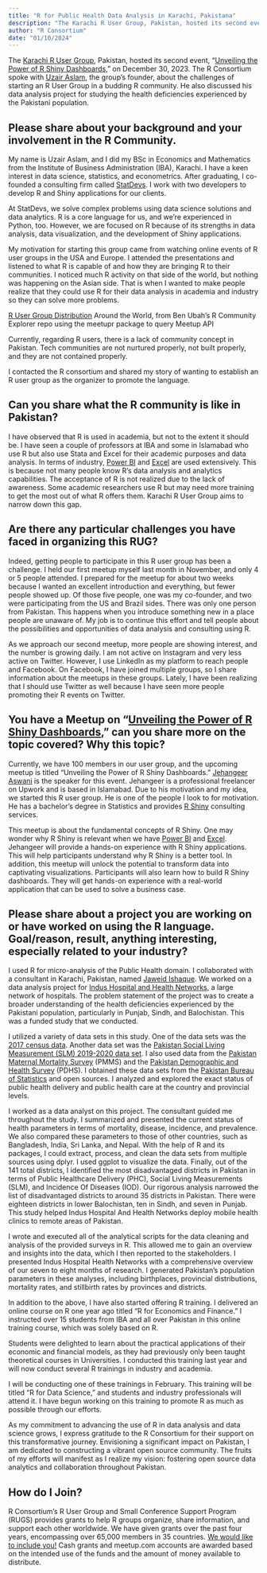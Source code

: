 ```yaml
---
title: "R for Public Health Data Analysis in Karachi, Pakistana"
description: "The Karachi R User Group, Pakistan, hosted its second event, 'Unveiling the Power of R Shiny Dashboards,' on December 30, 2023. The R Consortium spoke with Uzair Aslam, the group’s founder, about the challenges of starting an R User Group in a budding R community."
author: "R Consortium"
date: "01/10/2024"
---
```


The [Karachi R User Group](https://www.meetup.com/karachi-r-user-group/), Pakistan, hosted its second event, “[Unveiling the Power of R Shiny Dashboards](https://www.meetup.com/karachi-r-user-group/events/297961376/),” on December 30, 2023. The R Consortium spoke with [Uzair Aslam](https://www.linkedin.com/in/uzairdatascientist/?originalSubdomain=pk), the group’s founder, about the challenges of starting an R User Group in a budding R community. He also discussed his data analysis project for studying the health deficiencies experienced by the Pakistani population.

## Please share about your background and your involvement in the R Community.

My name is Uzair Aslam, and I did my BSc in Economics and Mathematics from the Institute of Business Administration (IBA), Karachi. I have a keen interest in data science, statistics, and econometrics. After graduating, I co-founded a consulting firm called [StatDevs](https://statdevs.com/). I work with two developers to develop R and Shiny applications for our clients.

At StatDevs, we solve complex problems using data science solutions and data analytics. R is a core language for us, and we’re experienced in Python, too. However, we are focused on R because of its strengths in data analysis, data visualization, and the development of Shiny applications.

My motivation for starting this group came from watching online events of R user groups in the USA and Europe. I attended the presentations and listened to what R is capable of and how they are bringing R to their communities. I noticed much R activity on that side of the world, but nothing was happening on the Asian side. That is when I wanted to make people realize that they could use R for their data analysis in academia and industry so they can solve more problems.

[R User Group Distribution](https://benubah.github.io/r-community-explorer/rugs.html) Around the World, from Ben Ubah’s R Community Explorer repo using the meetupr package to query Meetup API

Currently, regarding R users, there is a lack of community concept in Pakistan. Tech communities are not nurtured properly, not built properly, and they are not contained properly.

I contacted the R consortium and shared my story of wanting to establish an R user group as the organizer to promote the language.

## Can you share what the R community is like in Pakistan?

I have observed that R is used in academia, but not to the extent it should be. I have seen a couple of professors at IBA and some in Islamabad who use R but also use Stata and Excel for their academic purposes and data analysis. In terms of industry, [Power BI](https://www.microsoft.com/en-us/power-platform/products/power-bi) and [Excel](https://www.microsoft.com/en-us/microsoft-365/excel) are used extensively. This is because not many people know R’s data analysis and analytics capabilities. The acceptance of R is not realized due to the lack of awareness. Some academic researchers use R but may need more training to get the most out of what R offers them. Karachi R User Group aims to narrow down this gap.

## Are there any particular challenges you have faced in organizing this RUG?

Indeed, getting people to participate in this R user group has been a challenge. I held our first meetup myself last month in November, and only 4 or 5 people attended. I prepared for the meetup for about two weeks because I wanted an excellent introduction and everything, but fewer people showed up. Of those five people, one was my co-founder, and two were participating from the US and Brazil sides. There was only one person from Pakistan. This happens when you introduce something new in a place people are unaware of. My job is to continue this effort and tell people about the possibilities and opportunities of data analysis and consulting using R.

As we approach our second meetup, more people are showing interest, and the number is growing daily. I am not active on Instagram and very less active on Twitter. However, I use LinkedIn as my platform to reach people and Facebook. On Facebook, I have joined multiple groups, so I share information about the meetups in these groups. Lately, I have been realizing that I should use Twitter as well because I have seen more people promoting their R events on Twitter.

## You have a Meetup on “[Unveiling the Power of R Shiny Dashboards](https://www.meetup.com/karachi-r-user-group/events/297961376/),” can you share more on the topic covered? Why this topic?

Currently, we have 100 members in our user group, and the upcoming meetup is titled “Unveiling the Power of R Shiny Dashboards.” [Jehangeer Aswani](https://www.linkedin.com/in/aswanijehangeer/?originalSubdomain=pk) is the speaker for this event. Jehangeer is a professional freelancer on Upwork and is based in Islamabad. Due to his motivation and my idea, we started this R user group. He is one of the people I look to for motivation. He has a bachelor’s degree in Statistics and provides [R Shiny](https://shiny.posit.co/) consulting services.

This meetup is about the fundamental concepts of R Shiny. One may wonder why R Shiny is relevant when we have [Power BI](https://www.microsoft.com/en-us/power-platform/products/power-bi) and [Excel](https://www.microsoft.com/en-us/microsoft-365/excel). Jehangeer will provide a hands-on experience with R Shiny applications. This will help participants understand why R Shiny is a better tool. In addition, this meetup will unlock the potential to transform data into captivating visualizations. Participants will also learn how to build R Shiny dashboards. They will get hands-on experience with a real-world application that can be used to solve a business case.

## Please share about a project you are working on or have worked on using the R language. Goal/reason, result, anything interesting, especially related to your industry?

I used R for micro-analysis of the Public Health domain. I collaborated with a consultant in Karachi, Pakistan, named [Jaweid Ishaque](https://www.linkedin.com/in/jaweid-ishaque-21a10613/?originalSubdomain=pk). We worked on a data analysis project for [Indus Hospital and Health Networks](https://indushospital.org.pk/), a large network of hospitals. The problem statement of the project was to create a broader understanding of the health deficiencies experienced by the Pakistani population, particularly in Punjab, Sindh, and Balochistan. This was a funded study that we conducted.

I utilized a variety of data sets in this study. One of the data sets was the [2017 census data](https://www.pbs.gov.pk/content/final-results-census-2017). Another data set was the [Pakistan Social Living Measurement (SLM) 2019-2020 data set](https://www.pbs.gov.pk/content/pakistan-social-and-living-standards-measurement#:~:text=PSLM%20Survey%20(2019%2D20),modules%20%22Migration%2C%20Disability%2C%20Information). I also used data from the [Pakistan Maternal Mortality Survey](https://microdata.worldbank.org/index.php/catalog/3824) (PMMS) and the [Pakistan Demographic and Health Survey](https://dhsprogram.com/data/dataset/Pakistan_Standard-DHS_2017.cfm?flag=1) (PDHS). I obtained these data sets from the [Pakistan Bureau of Statistics](https://www.pbs.gov.pk/) and open sources. I analyzed and explored the exact status of public health delivery and public health care at the country and provincial levels.

I worked as a data analyst on this project. The consultant guided me throughout the study. I summarized and presented the current status of health parameters in terms of mortality, disease, incidence, and prevalence. We also compared these parameters to those of other countries, such as Bangladesh, India, Sri Lanka, and Nepal. With the help of R and its packages, I could extract, process, and clean the data sets from multiple sources using dplyr. I used ggplot to visualize the data. Finally, out of the 141 total districts, I identified the most disadvantaged districts in Pakistan in terms of Public Healthcare Delivery (PHC), Social Living Measurements (SLM), and Incidence Of Diseases (IOD). Our rigorous analysis narrowed the list of disadvantaged districts to around 35 districts in Pakistan. There were eighteen districts in lower Balochistan, ten in Sindh, and seven in Punjab. This study helped Indus Hospital And Health Networks deploy mobile health clinics to remote areas of Pakistan.

I wrote and executed all of the analytical scripts for the data cleaning and analysis of the provided surveys in R. This allowed me to gain an overview and insights into the data, which I then reported to the stakeholders. I presented Indus Hospital Health Networks with a comprehensive overview of our seven to eight months of research. I generated Pakistan’s population parameters in these analyses, including birthplaces, provincial distributions, mortality rates, and stillbirth rates by provinces and districts.

In addition to the above, I have also started offering R training. I delivered an online course on R one year ago titled “R for Economics and Finance.” I instructed over 15 students from IBA and all over Pakistan in this online training course, which was solely based on R.

Students were delighted to learn about the practical applications of their economic and financial models, as they had previously only been taught theoretical courses in Universities. I conducted this training last year and will now conduct several R trainings in industry and academia.

I will be conducting one of these trainings in February. This training will be titled “R for Data Science,” and students and industry professionals will attend it. I have begun working on this training to promote R as much as possible through our efforts.

As my commitment to advancing the use of R in data analysis and data science grows, I express gratitude to the R Consortium for their support on this transformative journey. Envisioning a significant impact on Pakistan, I am dedicated to constructing a vibrant open source community. The fruits of my efforts will manifest as I realize my vision: fostering open source data analytics and collaboration throughout Pakistan.

## How do I Join?

R Consortium’s R User Group and Small Conference Support Program (RUGS) provides grants to help R groups organize, share information, and support each other worldwide. We have given grants over the past four years, encompassing over 65,000 members in 35 countries. [We would like to include you!](https://r-consortium.org/all-projects/rugsprogram.html) Cash grants and meetup.com accounts are awarded based on the intended use of the funds and the amount of money available to distribute.
